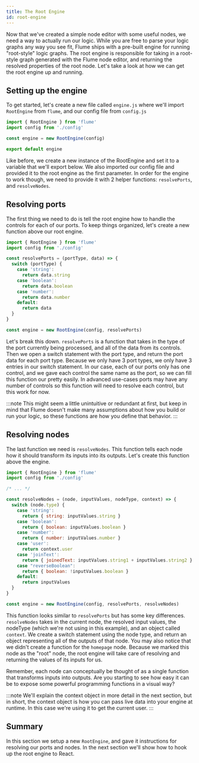 ```yaml
---
title: The Root Engine
id: root-engine
---
```


Now that we've created a simple node editor with some useful nodes, we need a way to actually run our logic. While you are free to parse your logic graphs any way you see fit, Flume ships with a pre-built engine for running "root-style" logic graphs. The root engine is responsible for taking in a root-style graph generated with the Flume node editor, and returning the resolved properties of the root node. Let's take a look at how we can get the root engine up and running.

## Setting up the engine

To get started, let's create a new file called `engine.js` where we'll import `RootEngine` from `flume`, and our config file from `config.js`

```js
import { RootEngine } from 'flume'
import config from './config'

const engine = new RootEngine(config)

export default engine
```

Like before, we create a new instance of the RootEngine and set it to a variable that we'll export below. We also imported our config file and provided it to the root engine as the first parameter. In order for the engine to work though, we need to provide it with 2 helper functions: `resolvePorts`, and `resolveNodes`.

## Resolving ports

The first thing we need to do is tell the root engine how to handle the controls for each of our ports. To keep things organized, let's create a new function above our root engine.

```js
import { RootEngine } from 'flume'
import config from './config'

const resolvePorts = (portType, data) => {
  switch (portType) {
    case 'string':
      return data.string
    case 'boolean':
      return data.boolean
    case 'number':
      return data.number
    default:
      return data
  }
}

const engine = new RootEngine(config, resolvePorts)
```

Let's break this down. `resolvePorts` is a function that takes in the type of the port currently being processed, and all of the data from its controls. Then we open a switch statement with the port type, and return the port data for each port type. Because we only have 3 port types, we only have 3 entries in our switch statement. In our case, each of our ports only has one control, and we gave each control the same name as the port, so we can fill this function our pretty easily. In advanced use-cases ports may have any number of controls so this function will need to resolve each control, but this work for now.

:::note
This might seem a little unintuitive or redundant at first, but keep in mind that Flume doesn't make many assumptions about how you build or run your logic, so these functions are how you define that behavior.
:::

## Resolving nodes

The last function we need is `resolveNodes`. This function tells each node how it should transform its inputs into its outputs. Let's create this function above the engine.

```js
import { RootEngine } from 'flume'
import config from './config'

/* ... */

const resolveNodes = (node, inputValues, nodeType, context) => {
  switch (node.type) {
    case 'string':
      return { string: inputValues.string }
    case 'boolean':
      return { boolean: inputValues.boolean }
    case 'number':
      return { number: inputValues.number }
    case 'user':
      return context.user
    case 'joinText':
      return { joinedText: inputValues.string1 + inputValues.string2 }
    case "reverseBoolean":
      return { boolean: !inputValues.boolean }
    default:
      return inputValues
  }
}

const engine = new RootEngine(config, resolvePorts, resolveNodes)
```

This function looks similar to `resolvePorts` but has some key differences. `resolveNodes` takes in the current node, the resolved input values, the nodeType (which we're not using in this example), and an object called `context`. We create a switch statement using the node type, and return an object representing all of the outputs of that node. You may also notice that we didn't create a function for the `homepage` node. Because we marked this node as the "root" node, the root engine will take care of resolving and returning the values of its inputs for us.

Remember, each node can conceptually be thought of as a single function that transforms inputs into outputs. Are you starting to see how easy it can be to expose some powerful programming functions in a visual way?

:::note
We'll explain the context object in more detail in the next section, but in short, the context object is how you can pass live data into your engine at runtime. In this case we're using it to get the current user.
:::

## Summary

In this section we setup a new `RootEngine`, and gave it instructions for resolving our ports and nodes. In the next section we'll show how to hook up the root engine to React.
